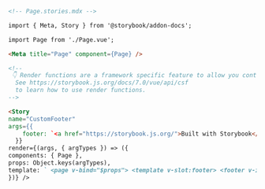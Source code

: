 ```md
<!-- Page.stories.mdx -->

import { Meta, Story } from '@storybook/addon-docs';

import Page from './Page.vue';

<Meta title="Page" component={Page} />

<!--
 👇 Render functions are a framework specific feature to allow you control on how the component renders.
  See https://storybook.js.org/docs/7.0/vue/api/csf
  to learn how to use render functions.
-->

<Story
name="CustomFooter"
args={{
    footer: `<a href="https://storybook.js.org/">Built with Storybook</a>`,
  }}
render={(args, { argTypes }) => ({
components: { Page },
props: Object.keys(argTypes),
template: ` <page v-bind="$props"> <template v-slot:footer> <footer v-if="footer" v-html="footer"/> </template> </page> `,
})} />
```
